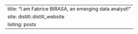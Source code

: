 ---
title: "I am Fabrice BIRASA, an emerging data analyst!"
site: distill::distill_website
listing: posts
---